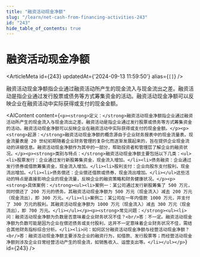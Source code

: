 ```yaml
---
title: "融资活动现金净额"
slug: "/learn/net-cash-from-financing-activities-243"
id: "243"
hide_table_of_contents: true
---
```



# 融资活动现金净额

<ArticleMeta id={243} updatedAt={'2024-09-13 11:59:50'} alias={`[]`} />
<div className='border-solid border-b border-t-0 my-4 border-[var(--ifm-color-gray-300)]' />

融资活动现金净额指企业通过融资活动所产生的现金流入与现金流出之差。融资活动是指企业通过发行股票或债务等方式筹集资金的活动。融资活动现金净额可以反映企业在融资活动中实际获得或支付的现金金额。

<AIContent content={`<p><strong>定义：</strong>融资活动现金净额指企业通过融资活动所产生的现金流入与现金流出之差。融资活动是指企业通过发行股票或债务等方式筹集资金的活动。融资活动现金净额可以反映企业在融资活动中实际获得或支付的现金金额。</p><p><strong>起源：</strong>融资活动现金净额的概念源自于企业财务报表中的现金流量表。现金流量表是 20 世纪初期随着企业财务管理的复杂化而逐渐发展起来的，旨在提供企业现金流动的详细信息。融资活动现金净额作为其中的一部分，帮助投资者和管理层了解企业的融资状况。</p><p><strong>类别与特点：</strong>融资活动现金净额主要包括以下几类：<ul><li>股票发行：企业通过发行新股筹集资金，现金流入增加。</li><li>债务融资：企业通过发行债券或借款筹集资金，现金流入增加。</li><li>股利支付：企业向股东支付股利，现金流出增加。</li><li>债务偿还：企业偿还借款或债券，现金流出增加。</li></ul>这些活动的特点是直接影响企业的现金流量，反映企业的融资策略和财务健康状况。</p><p><strong>具体案例：</strong><ul><li>案例一：某公司通过发行新股筹集了 500 万元，同时偿还了 200 万元的债务。其融资活动现金净额为 500 万元（现金流入）减去 200 万元（现金流出），即 300 万元。</li><li>案例二：某公司在一年内借款 1000 万元，并支付了 300 万元的股利。其融资活动现金净额为 1000 万元（现金流入）减去 300 万元（现金流出），即 700 万元。</li></ul></p><p><strong>常见问题：</strong><ul><li>问：融资活动现金净额为负数是否意味着企业财务状况不佳？<br/>答：不一定。融资活动现金净额为负数可能是因为企业在偿还债务或支付股利，这并不一定意味着企业财务状况不佳，需结合其他财务指标综合分析。</li><li>问：如何区分融资活动现金净额与经营活动现金净额？<br/>答：融资活动现金净额主要涉及企业的融资行为，如借款、发行股票等；而经营活动现金净额则涉及企业日常经营活动产生的现金流，如销售收入、运营支出等。</li></ul></p>`} id={243} />
